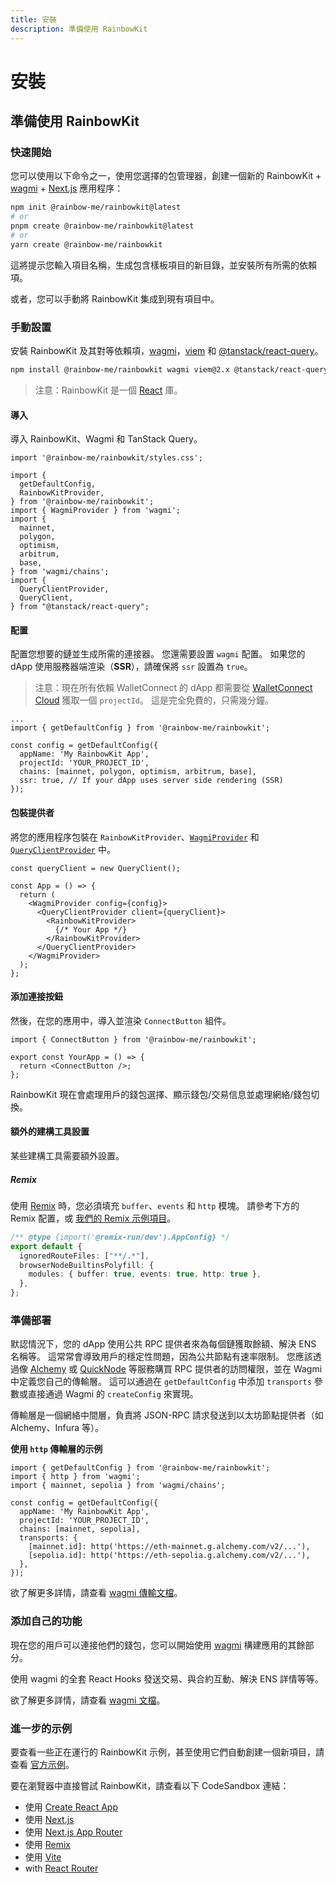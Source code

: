 ```yaml
---
title: 安裝
description: 準備使用 RainbowKit
---
```


# 安裝

## 準備使用 RainbowKit

### 快速開始

您可以使用以下命令之一，使用您選擇的包管理器，創建一個新的 RainbowKit + [wagmi](https://wagmi.sh) + [Next.js](https://nextjs.org) 應用程序：

```bash
npm init @rainbow-me/rainbowkit@latest
# or
pnpm create @rainbow-me/rainbowkit@latest
# or
yarn create @rainbow-me/rainbowkit
```

這將提示您輸入項目名稱，生成包含樣板項目的新目錄，並安裝所有所需的依賴項。

或者，您可以手動將 RainbowKit 集成到現有項目中。

### 手動設置

安裝 RainbowKit 及其對等依賴項，[wagmi](https://wagmi.sh/)，[viem](https://viem.sh) 和 [@tanstack/react-query](https://tanstack.com/query/v5)。

```bash
npm install @rainbow-me/rainbowkit wagmi viem@2.x @tanstack/react-query
```

> 注意：RainbowKit 是一個 [React](https://reactjs.org/) 庫。

#### 導入

導入 RainbowKit、Wagmi 和 TanStack Query。

```tsx
import '@rainbow-me/rainbowkit/styles.css';

import {
  getDefaultConfig,
  RainbowKitProvider,
} from '@rainbow-me/rainbowkit';
import { WagmiProvider } from 'wagmi';
import {
  mainnet,
  polygon,
  optimism,
  arbitrum,
  base,
} from 'wagmi/chains';
import {
  QueryClientProvider,
  QueryClient,
} from "@tanstack/react-query";
```

#### 配置

配置您想要的鏈並生成所需的連接器。 您還需要設置 `wagmi` 配置。 如果您的 dApp 使用服務器端渲染（<b>SSR</b>），請確保將 <code>ssr</code> 設置為 <code>true</code>。

> 注意：現在所有依賴 WalletConnect 的 dApp 都需要從 [WalletConnect Cloud](https://cloud.walletconnect.com/) 獲取一個 `projectId`。 這是完全免費的，只需幾分鐘。

```tsx line=4-99
...
import { getDefaultConfig } from '@rainbow-me/rainbowkit';

const config = getDefaultConfig({
  appName: 'My RainbowKit App',
  projectId: 'YOUR_PROJECT_ID',
  chains: [mainnet, polygon, optimism, arbitrum, base],
  ssr: true, // If your dApp uses server side rendering (SSR)
});
```

#### 包裝提供者

將您的應用程序包裝在 `RainbowKitProvider`、[`WagmiProvider`](https://wagmi.sh/react/api/WagmiProvider#wagmiprovider) 和 [`QueryClientProvider`](https://tanstack.com/query/v4/docs/framework/react/reference/QueryClientProvider) 中。

```tsx
const queryClient = new QueryClient();

const App = () => {
  return (
    <WagmiProvider config={config}>
      <QueryClientProvider client={queryClient}>
        <RainbowKitProvider>
          {/* Your App */}
        </RainbowKitProvider>
      </QueryClientProvider>
    </WagmiProvider>
  );
};
```

#### 添加連接按鈕

然後，在您的應用中，導入並渲染 `ConnectButton` 組件。

```tsx
import { ConnectButton } from '@rainbow-me/rainbowkit';

export const YourApp = () => {
  return <ConnectButton />;
};
```

RainbowKit 現在會處理用戶的錢包選擇、顯示錢包/交易信息並處理網絡/錢包切換。

#### 額外的建構工具設置

某些建構工具需要額外設置。

##### Remix

使用 [Remix](https://remix.run) 時，您必須填充 `buffer`、`events` 和 `http` 模塊。 請參考下方的 Remix 配置，或 [我們的 Remix 示例項目](https://github.com/rainbow-me/rainbowkit/blob/main/examples/with-remix)。

```ts
/** @type {import('@remix-run/dev').AppConfig} */
export default {
  ignoredRouteFiles: ["**/.*"],
  browserNodeBuiltinsPolyfill: {
    modules: { buffer: true, events: true, http: true },
  },
};
```

### 準備部署

默認情況下，您的 dApp 使用公共 RPC 提供者來為每個鏈獲取餘額、解決 ENS 名稱等。 這常常會導致用戶的穩定性問題，因為公共節點有速率限制。 您應該透過像 [Alchemy](https://www.alchemy.com/) 或 [QuickNode](https://www.quicknode.com/) 等服務購買 RPC 提供者的訪問權限，並在 Wagmi 中定義您自己的傳輸層。 這可以通過在 `getDefaultConfig` 中添加 `transports` 參數或直接通過 Wagmi 的 `createConfig` 來實現。

傳輸層是一個網絡中間層，負責將 JSON-RPC 請求發送到以太坊節點提供者（如 Alchemy、Infura 等）。

**使用 `http` 傳輸層的示例**

```tsx
import { getDefaultConfig } from '@rainbow-me/rainbowkit';
import { http } from 'wagmi';
import { mainnet, sepolia } from 'wagmi/chains';

const config = getDefaultConfig({
  appName: 'My RainbowKit App',
  projectId: 'YOUR_PROJECT_ID',
  chains: [mainnet, sepolia],
  transports: {
    [mainnet.id]: http('https://eth-mainnet.g.alchemy.com/v2/...'),
    [sepolia.id]: http('https://eth-sepolia.g.alchemy.com/v2/...'),
  },
});
```

欲了解更多詳情，請查看 [wagmi 傳輸文檔](https://wagmi.sh/core/api/transports#transports)。

### 添加自己的功能

現在您的用戶可以連接他們的錢包，您可以開始使用 [wagmi](https://wagmi.sh) 構建應用的其餘部分。

使用 wagmi 的全套 React Hooks 發送交易、與合約互動、解決 ENS 詳情等等。

欲了解更多詳情，請查看 [wagmi 文檔](https://wagmi.sh)。

### 進一步的示例

要查看一些正在運行的 RainbowKit 示例，甚至使用它們自動創建一個新項目，請查看 [官方示例](https://github.com/rainbow-me/rainbowkit/tree/main/examples)。

要在瀏覽器中直接嘗試 RainbowKit，請查看以下 CodeSandbox 連結：

- 使用 [Create React App](https://codesandbox.io/p/sandbox/github/rainbow-me/rainbowkit/tree/main/examples/with-create-react-app)
- 使用 [Next.js](https://codesandbox.io/p/sandbox/github/rainbow-me/rainbowkit/tree/main/examples/with-next)
- 使用 [Next.js App Router](https://codesandbox.io/p/sandbox/github/rainbow-me/rainbowkit/tree/main/examples/with-next-app)
- 使用 [Remix](https://codesandbox.io/p/sandbox/github/rainbow-me/rainbowkit/tree/main/examples/with-remix)
- 使用 [Vite](https://codesandbox.io/p/sandbox/github/rainbow-me/rainbowkit/tree/main/examples/with-vite)
- with [React Router](https://codesandbox.io/p/sandbox/github/rainbow-me/rainbowkit/tree/main/examples/with-react-router)
